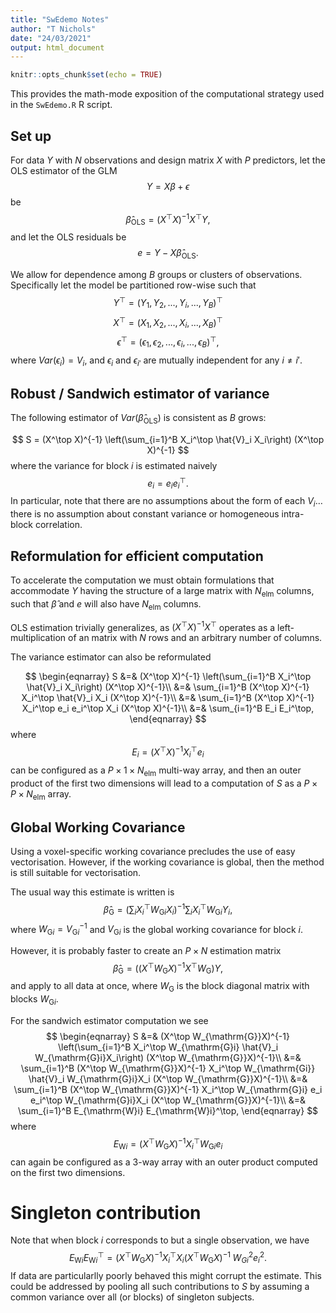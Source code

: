 ```yaml
---
title: "SwEdemo Notes"
author: "T Nichols"
date: "24/03/2021"
output: html_document
---
```


```r
knitr::opts_chunk$set(echo = TRUE)
```

This provides the math-mode exposition of the computational strategy used in the `SwEdemo.R` R script. 

## Set up

For data $Y$ with $N$ observations and design matrix $X$ with $P$ predictors, let the OLS estimator of the GLM
$$
Y=X\beta+\epsilon
$$
be 
$$
\hat\beta_{\mathrm{OLS}} = (X^\top X)^{-1}X^\top Y,
$$
and let the OLS residuals be
$$
e = Y-X\hat\beta_{\mathrm{OLS}}.
$$

We allow for dependence among $B$ groups or clusters of observations. Specifically let the model be partitioned row-wise such that
$$
Y^\top = (Y_1,Y_2,...,Y_i,...,Y_{B})^\top
$$
$$
X^\top = (X_1,X_2,...,X_i,...,X_{B})^\top
$$
$$
\epsilon^\top = (\epsilon_1,\epsilon_2,...,\epsilon_i,...,\epsilon_{B})^\top,
$$
where $Var(\epsilon_{i})=V_i$, and $\epsilon_{i}$ and $\epsilon_{i'}$ are mutually independent for any $i\neq i'$.

## Robust / Sandwich estimator of variance

The following estimator of $Var(\hat\beta_{\mathrm{OLS}})$ is consistent as $B$ grows:

$$
S = (X^\top X)^{-1} \left(\sum_{i=1}^B X_i^\top \hat{V}_i X_i\right) (X^\top X)^{-1}
$$
where the variance for block $i$ is estimated naively
$$
e_i = e_i e_i^\top.
$$
In particular, note that there are no assumptions about the form of each $V_i$... there is no assumption about constant variance or homogeneous intra-block correlation.

## Reformulation for efficient computation
 
To accelerate the computation we must obtain formulations that accommodate $Y$ having the structure of a large matrix with $N_{\mathrm{elm}}$ columns, such that $\hat\beta$ and $e$ will also have  $N_{\mathrm{elm}}$ columns.

OLS estimation trivially generalizes, as $(X^\top X)^{-1}X^\top$ operates as a left-multiplication of an matrix with $N$ rows and an arbitrary number of columns.

The variance estimator can also be reformulated

$$
\begin{eqnarray}
 S &=&  (X^\top X)^{-1} \left(\sum_{i=1}^B X_i^\top \hat{V}_i X_i\right) (X^\top X)^{-1}\\
   &=& \sum_{i=1}^B (X^\top X)^{-1}  X_i^\top \hat{V}_i X_i (X^\top X)^{-1}\\
   &=& \sum_{i=1}^B (X^\top X)^{-1}  X_i^\top e_i e_i^\top X_i (X^\top X)^{-1}\\
   &=& \sum_{i=1}^B E_i E_i^\top,
\end{eqnarray}
$$
where
$$
E_i = (X^\top X)^{-1}X_i^\top e_i
$$
can be configured as a $P\times 1\times N_{\mathrm{elm}}$ multi-way array, and then an outer product of the first two dimensions will lead to a computation of $S$ as a $P\times P \times  N_{\mathrm{elm}}$ array.


## Global Working Covariance

Using a voxel-specific working covariance precludes the use of easy vectorisation. However, if the working covariance is global, then the method is still suitable for vectorisation.

The usual way this estimate is written is 
$$
\hat\beta_{\mathrm{G}} = \left(\sum_i X_i^\top W_{\mathrm{G}i} X_i\right)^{-1}\sum_iX_i^\top W_{\mathrm{G}i}Y_i,
$$
where $W_{\mathrm{G}i}=V_{\mathrm{G}i}^{-1}$ and $V_{\mathrm{G}i}$ is the global working covariance for block $i$.  

However, it is probably faster to create an $P\times N$ estimation matrix
$$
\hat\beta_{\mathrm{G}} = \left((X^\top W_{\mathrm{G}} X)^{-1}X^\top W_{\mathrm{G}}\right)Y,
$$
and apply to all data at once, where $W_{\mathrm{G}}$ is the block diagonal matrix with blocks $W_{\mathrm{G}i}$.

For the sandwich estimator computation we see 
$$
\begin{eqnarray}
 S &=&  (X^\top W_{\mathrm{G}}X)^{-1} \left(\sum_{i=1}^B X_i^\top W_{\mathrm{G}i} \hat{V}_i W_{\mathrm{G}i}X_i\right) (X^\top W_{\mathrm{G}}X)^{-1}\\
  &=&  \sum_{i=1}^B (X^\top W_{\mathrm{G}}X)^{-1} X_i^\top W_{\mathrm{Gi}} \hat{V}_i W_{\mathrm{G}i}X_i (X^\top W_{\mathrm{G}}X)^{-1}\\
  &=&  \sum_{i=1}^B (X^\top W_{\mathrm{G}}X)^{-1} X_i^\top W_{\mathrm{G}i} e_i e_i^\top W_{\mathrm{G}i}X_i (X^\top W_{\mathrm{G}}X)^{-1}\\
   &=& \sum_{i=1}^B E_{\mathrm{W}i} E_{\mathrm{W}i}^\top,
\end{eqnarray}
$$
where
$$
E_{\mathrm{W}i} =  (X^\top W_{\mathrm{G}}X)^{-1} X_i^\top W_{\mathrm{G}i}e_i
$$
can again be configured as a 3-way array with an outer product computed on the first two dimensions.

# Singleton contribution

Note that when block $i$ corresponds to but a single observation, we have
$$
E_{\mathrm{W}i} E_{\mathrm{W}i}^\top =  (X^\top W_{\mathrm{G}}X)^{-1} X_i^\top X_i  (X^\top W_{\mathrm{G}}X)^{-1}\; W_{Gi}^2e_i^2.
$$
If data are particularlly poorly behaved this might corrupt the estimate.  This could be addressed by pooling all such contributions to $S$ by assuming a common variance over all (or blocks) of singleton subjects.
